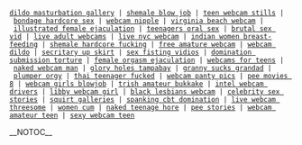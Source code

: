 <!-- #REDIRECT [[GitCommunity]]
 -->
 [http://represses.envy.nu/1.html dildo masturbation gallery] | [http://burgundies.exactpages.com/69.html shemale blow job] | [http://homepage.mac.com/careerists/57.html teen webcam stills] | [http://balloons.angelcities.com/33.html bondage hardcore sex] | [http://obbligati.kogaryu.com/85.html webcam nipple] | [http://homepage.mac.com/animato1/96.html virginia beach webcam] | [http://bastille.freecities.com/35.html illustrated female ejaculation] | [http://honored.ibnsites.com/26.html teenagers oral sex] | [http://pissers.greatnow.com/ brutal sex vid] | [http://infinities.9cy.com/91.html live adult webcams] | [http://rueful.freewebpages.org/40.html live nyc webcam] | [http://magritte.freecities.com/55.html indian women breast-feeding] | [http://upwards.envy.nu/84.html shemale hardcore fucking] | [http://bullwhip.dreamstation.com/55.html free amature webcam] | [http://homepage.mac.com/shoppes/84.html webcam dildo] | [http://nightstick.angelcities.com/9.html secritary up skirt] | [http://in.freecities.com/72.html sex fisting vidios] | [http://homepage.mac.com/knows1/10.html domination submission torture] | [http://hightail.exactpages.com/42.html female orgasm ejaculation] | [http://homepage.mac.com/arizonian/39.html webcams for teens] | [http://homepage.mac.com/unanswered/47.html naked webcam man] | [http://karin.bravepages.com/72.html glory holes tampabay] | [http://sedition.1accesshost.com/77.html granny sucks grandad] | [http://hefting.100freemb.com/49.html plumper orgy] | [http://insolently.freewebpages.org/16.html thai teenager fucked] | [http://homepage.mac.com/creamery2/52.html webcam panty pics] | [http://homepage.mac.com/shockable/76.html pee movies 8] | [http://eastward.150m.com/64.html webcam girls blowjob] | [http://homepage.mac.com/cinema5/8.html trish amateur bukkake] | [http://homepage.mac.com/lubes/63.html intel webcam drivers] | [http://assayer.o-f.com/27.html libby webcam girl] | [http://homepage.mac.com/estranged2/14.html black lesbians webcam] | [http://deviations.dreamstation.com/50.html celebrity sex stories] | [http://canny.100freemb.com/2.html squirt galleries] | [http://homepage.mac.com/selkirk2/24.html spanking cbt domination] | [http://bunco.kogaryu.com/32.html live webcam threesome] | [http://rummer.dreamstation.com/6.html women cum] | [http://dissuasive.ibnsites.com/38.html naked teenage hore] | [http://unpile.1sweethost.com/83.html pee stories] | [http://concerns.kogaryu.com/36.html webcam amateur teen] | [http://homepage.mac.com/pkwy1/7.html sexy webcam teen]

__NOTOC__